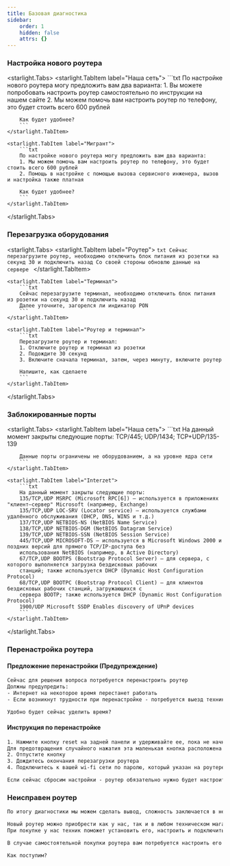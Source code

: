 ```yaml
---
title: Базовая диагностика
sidebar:
    order: 1
    hidden: false
    attrs: {}
---
```

### Настройка нового роутера

<starlight.Tabs>
    <starlight.TabItem label="Наша сеть">
        ```txt
        По настройке нового роутера могу предложить вам два варианта:
        1. Вы можете попробовать настроить роутер самостоятельно по инструкции на нашем сайте
        2. Мы можем помочь вам настроить роутер по телефону, это будет стоить всего 600 рублей

        Как будет удобнее?
        ```
    </starlight.TabItem>

    <starlight.TabItem label="Мигрант">
        ```txt
        По настройке нового роутера могу предложить вам два варианта:
        1. Мы можем помочь вам настроить роутер по телефону, это будет стоить всего 600 рублей
        2. Помощь в настройке с помощью вызова сервисного инженера, вызов и настройка также платная

        Как будет удобнее?
        ```
    </starlight.TabItem>
</starlight.Tabs>

### Перезагрузка оборудования

<starlight.Tabs>
    <starlight.TabItem label="Роутер">
        ```txt
        Сейчас перезагрузите роутер, необходимо отключить блок питания из розетки на секунд 30 и подключить назад
        Со своей стороны обновлю данные на сервере
        ```
    </starlight.TabItem>

    <starlight.TabItem label="Терминал">
        ```txt
        Сейчас перезагрузите терминал, необходимо отключить блок питания из розетки на секунд 30 и подключить назад
        Далее уточните, загорелся ли индикатор PON
        ```
    </starlight.TabItem>

    <starlight.TabItem label="Роутер и терминал">
        ```txt
        Перезагрузите роутер и терминал:
        1. Отключите роутер и терминал из розетки
        2. Подождите 30 секунд
        3. Включите сначала терминал, затем, через минуту, включите роутер

        Напишите, как сделаете
        ```
    </starlight.TabItem>
</starlight.Tabs>

### Заблокированные порты

<starlight.Tabs>
    <starlight.TabItem label="Наша сеть">
        ```txt
        На данный момент закрыты следующие порты:
        TCP/445; UDP/1434; TCP+UDP/135-139

        Данные порты ограничены не оборудованием, а на уровне ядра сети
        ```
    </starlight.TabItem>

    <starlight.TabItem label="Interzet">
        ```txt
        На данный момент закрыты следующие порты:
        135/TCP,UDP MSRPC (Microsoft RPC[6]) — используется в приложениях "клиент—сервер" Microsoft (например, Exchange)
        135/TCP,UDP LOC-SRV (Locator service) — используется службами удалённого обслуживания (DHCP, DNS, WINS и т.д.)
        137/TCP,UDP NETBIOS-NS (NetBIOS Name Service)
        138/TCP,UDP NETBIOS-DGM (NetBIOS Datagram Service)
        139/TCP,UDP NETBIOS-SSN (NetBIOS Session Service)
        445/TCP,UDP MICROSOFT-DS — используется в Microsoft Windows 2000 и поздних версий для прямого TCP/IP-доступа без
        использования NetBIOS (например, в Active Directory)
        67/TCP,UDP BOOTPS (Bootstrap Protocol Server) — для сервера, с которого выполняется загрузка бездисковых рабочих
        станций; также используется DHCP (Dynamic Host Configuration Protocol)
        68/TCP,UDP BOOTPC (Bootstrap Protocol Client) — для клиентов бездисковых рабочих станций, загружающихся с
        сервера BOOTP; также используется DHCP (Dynamic Host Configuration Protocol)
        1900/UDP Microsoft SSDP Enables discovery of UPnP devices
        ```
    </starlight.TabItem>
</starlight.Tabs>

### Перенастройка роутера

#### Предложение перенастройки (Предупреждение)

```txt
Сейчас для решения вопроса потребуется перенастроить роутер
Должны предупредить:
- Интернет на некоторое время перестанет работать
- Если возникнут трудности при перенастройке - потребуется выезд техника

Удобно будет сейчас уделить время?
```

#### Инструкция по перенастройке

```txt
1. Нажмите кнопку reset на задней панели и удерживайте ее, пока не начнут мигать индикаторы. Это занимает около 10 секунд
Для предотвращения случайного нажатия эта маленькая кнопка расположена в углублении. Нажмите на нее с помощью стержня ручки, скрепки или зубочистки
2. Отпустите кнопку
3. Дождитесь окончания перезагрузки роутера
4. Подключитесь к вашей wi-fi сети по паролю, который указан на роутере

Если сейчас сбросим настройки - роутер обязательно нужно будет настроить заново, чтобы интернет появился
```

### Неисправен роутер

```txt
По итогу диагностики мы можем сделать вывод, сложность заключается в неисправности роутера

Новый роутер можно приобрести как у нас, так и в любом техническом магазине
При покупке у нас техник поможет установить его, настроить и подключить ваши устройства к сети. Стоимость выезда техника - 650 ₽

В случае самостоятельной покупки роутера вам потребуется настроить его либо самостоятельно по нашим инструкциям, либо же можем предложить платную помощь

Как поступим?
```

